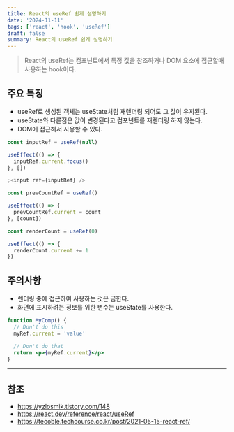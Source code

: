 ```yaml
---
title: React의 useRef 쉽게 설명하기
date: '2024-11-11'
tags: ['react', 'hook', 'useRef']
draft: false
summary: React의 useRef 쉽게 설명하기
---
```


> React의 useRef는 컴포넌트에서 특정 값을 참조하거나 DOM 요소에 접근할때 사용하는 hook이다.

## 주요 특징

- useRef로 생성된 객체는 useState처럼 재렌더링 되어도 그 값이 유지된다.
- useState와 다른점은 값이 변경된다고 컴포넌트를 재렌더링 하지 않는다.
- DOM에 접근해서 사용할 수 있다.

```jsx title="DOM 요소 참조"
const inputRef = useRef(null)

useEffect(() => {
  inputRef.current.focus()
}, [])

;<input ref={inputRef} />
```

```jsx title="이전 값 저장"
const prevCountRef = useRef()

useEffect(() => {
  prevCountRef.current = count
}, [count])
```

```jsx title="렌더링과 무관한 값 저장"
const renderCount = useRef(0)

useEffect(() => {
  renderCount.current += 1
})
```

## 주의사항

- 렌더링 중에 접근하여 사용하는 것은 금한다.
- 화면에 표시하려는 정보를 위한 변수는 useState를 사용한다.

```jsx title="렌더링 중에 접근 금지"
function MyComp() {
  // Don't do this
  myRef.current = 'value'

  // Don't do that
  return <p>{myRef.current}</p>
}
```

---

## 참조

- https://yzlosmik.tistory.com/148
- https://react.dev/reference/react/useRef
- https://tecoble.techcourse.co.kr/post/2021-05-15-react-ref/
